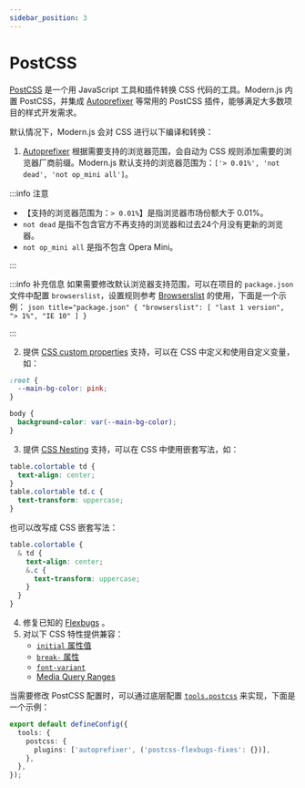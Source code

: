 ```yaml
---
sidebar_position: 3
---
```


# PostCSS

[PostCSS](https://postcss.org/) 是一个用 JavaScript 工具和插件转换 CSS 代码的工具。Modern.js 内置 PostCSS，并集成 [Autoprefixer](https://github.com/postcss/autoprefixer) 等常用的 PostCSS 插件，能够满足大多数项目的样式开发需求。

默认情况下，Modern.js 会对 CSS 进行以下编译和转换：

1. [Autoprefixer](https://github.com/postcss/autoprefixer) 根据需要支持的浏览器范围，会自动为 CSS 规则添加需要的浏览器厂商前缀。Modern.js 默认支持的浏览器范围为：`['> 0.01%', 'not dead', 'not op_mini all']`。

:::info 注意
  - 【支持的浏览器范围为：`> 0.01%`】是指浏览器市场份额大于 0.01%。
  - `not dead` 是指不包含官方不再支持的浏览器和过去24个月没有更新的浏览器。
  - `not op_mini all` 是指不包含 Opera Mini。

:::

:::info 补充信息
如果需要修改默认浏览器支持范围，可以在项目的 `package.json` 文件中配置 `browserslist`，设置规则参考 [Browserslist](https://github.com/browserslist/browserslist) 的使用，下面是一个示例：
`json title="package.json" { "browserslist": [ "last 1 version", "> 1%", "IE 10" ] } `

:::

2. 提供 [CSS custom properties](https://www.w3.org/TR/css-variables-1/) 支持，可以在 CSS 中定义和使用自定义变量，如：

```css
:root {
  --main-bg-color: pink;
}

body {
  background-color: var(--main-bg-color);
}
```

3. 提供 [CSS Nesting](https://drafts.csswg.org/css-nesting-1/) 支持，可以在 CSS 中使用嵌套写法，如：

```css
table.colortable td {
  text-align: center;
}
table.colortable td.c {
  text-transform: uppercase;
}
```

也可以改写成 CSS 嵌套写法：

```css
table.colortable {
  & td {
    text-align: center;
    &.c {
      text-transform: uppercase;
    }
  }
}
```

4. 修复已知的 [Flexbugs](https://github.com/philipwalton/flexbugs) 。
5. 对以下 CSS 特性提供兼容：
   - [`initial` 属性值](https://developer.mozilla.org/en-US/docs/Web/CSS/initial_value)
   - [`break-` 属性](https://developer.mozilla.org/en-US/docs/Web/CSS/break-after)
   - [`font-variant`](https://developer.mozilla.org/en-US/docs/Web/CSS/font-variant)
   - [Media Query Ranges](https://developer.mozilla.org/en-US/docs/Web/CSS/Media_Queries/Using_media_queries#syntax_improvements_in_level_4)

当需要修改 PostCSS 配置时，可以通过底层配置 [`tools.postcss`](/configure/app/tools/postcss) 来实现，下面是一个示例：

```ts title="modern.config.ts"
export default defineConfig({
  tools: {
    postcss: {
      plugins: ['autoprefixer', ('postcss-flexbugs-fixes': {})],
    },
  },
});
```
